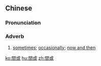 {{also|间或}}
==Chinese==
{{zh-forms|s=间或}}

===Pronunciation===
{{zh-pron
|m=jiànhuò
|cat=adv
}}

===Adverb===
{{zh-adv}}

# [[sometimes]]; [[occasionally]]; [[now and then]]

[[ko:間或]]
[[hu:間或]]
[[zh:間或]]